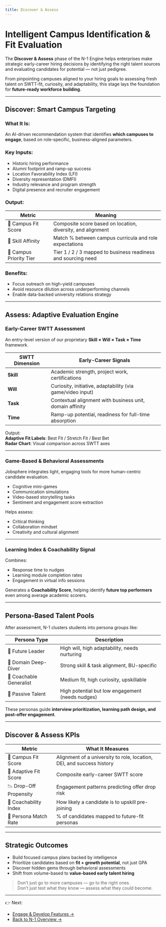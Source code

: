 ```yaml
---
title: Discover & Assess 
---
```

# Intelligent Campus Identification & Fit Evaluation

The **Discover & Assess** phase of the N-1 Engine helps enterprises make strategic early-career hiring decisions by identifying the right talent sources and evaluating candidates for potential — not just pedigree.

From pinpointing campuses aligned to your hiring goals to assessing fresh talent on SWTT-fit, curiosity, and adaptability, this stage lays the foundation for **future-ready workforce building**.

---

## Discover: Smart Campus Targeting

### What It Is:
An AI-driven recommendation system that identifies **which campuses to engage**, based on role-specific, business-aligned parameters.

### Key Inputs:
- Historic hiring performance
- Alumni footprint and ramp-up success
- Location Favorability Index (LFI)
- Diversity representation (DMFI)
- Industry relevance and program strength
- Digital presence and recruiter engagement

### Output:
| Metric | Meaning |
|--------|---------|
| 🎯 Campus Fit Score | Composite score based on location, diversity, and alignment |
| 🧬 Skill Affinity | Match % between campus curricula and role expectations |
| 📍 Campus Priority Tier | Tier 1 / 2 / 3 mapped to business readiness and sourcing need |

### Benefits:
- Focus outreach on high-yield campuses
- Avoid resource dilution across underperforming channels
- Enable data-backed university relations strategy

---

## Assess: Adaptive Evaluation Engine

### Early-Career SWTT Assessment

An entry-level version of our proprietary **Skill × Will × Task × Time** framework.

| SWTT Dimension | Early-Career Signals |
|----------------|----------------------|
| **Skill** | Academic strength, project work, certifications |
| **Will** | Curiosity, initiative, adaptability (via game/video input) |
| **Task** | Contextual alignment with business unit, domain affinity |
| **Time** | Ramp-up potential, readiness for full-time absorption |

Output:  
**Adaptive Fit Labels**: Best Fit / Stretch Fit / Best Bet  
**Radar Chart**: Visual comparison across SWTT axes

---

### Game-Based & Behavioral Assessments

Jobsphere integrates light, engaging tools for more human-centric candidate evaluation.

- Cognitive mini-games
- Communication simulations
- Video-based storytelling tasks
- Sentiment and engagement score extraction

Helps assess:
- Critical thinking  
- Collaboration mindset  
- Creativity and cultural alignment

---

### Learning Index & Coachability Signal

Combines:
- Response time to nudges
- Learning module completion rates
- Engagement in virtual info sessions

Generates a **Coachability Score**, helping identify **future top performers** even among average academic scorers.

---

## Persona-Based Talent Pools

After assessment, N-1 clusters students into persona groups like:

| Persona Type | Description |
|--------------|-------------|
| 🚀 Future Leader | High will, high adaptability, needs nurturing |
| 🧠 Domain Deep-Diver | Strong skill & task alignment, BU-specific |
| 🧩 Coachable Generalist | Medium fit, high curiosity, upskillable |
| 🌱 Passive Talent | High potential but low engagement (needs nudges) |

These personas guide **interview prioritization, learning path design, and post-offer engagement**.

---

## Discover & Assess KPIs

| Metric | What It Measures |
|--------|------------------|
| 🎯 Campus Fit Score | Alignment of a university to role, location, DEI, and success history |
| 🧠 Adaptive Fit Score | Composite early-career SWTT score |
| 📉 Drop-Off Propensity | Engagement patterns predicting offer drop risk |
| 🧪 Coachability Index | How likely a candidate is to upskill pre-joining |
| 🧩 Persona Match Rate | % of candidates mapped to future-fit personas |

---

## Strategic Outcomes

- Build focused campus plans backed by intelligence  
- Prioritize candidates based on **fit + growth potential**, not just GPA  
- Discover hidden gems through behavioral assessments  
- Shift from volume-based to **value-based early talent hiring**

> Don’t just go to more campuses — go to the right ones.  
> Don’t just test what they know — assess what they could become.

---

👉 Next:
- [Engage & Develop Features →](/n1-engine/engage-develop)
- [Back to N-1 Overview →](/n1-engine/overview)
